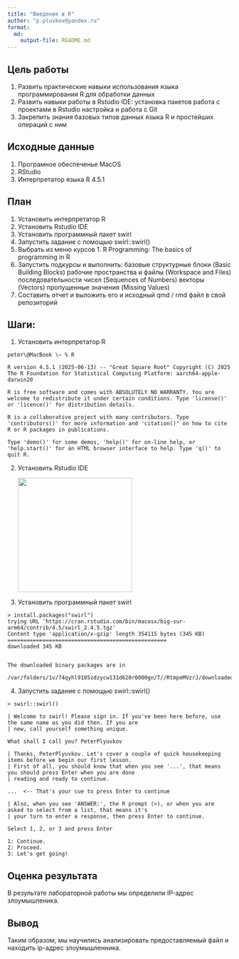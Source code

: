 ```yaml
---
title: "Введение в R"
author: "p.pluvkov@yandex.ru"
format: 
  md:
    output-file: README.md
---
```


## Цель работы

1.  Развить практические навыки использования языка программирования R для обработки данных
2.  Развить навыки работы в Rstudio IDE: установка пакетов работа с проектами в Rstudio настройка и работа с Git
3.  Закрепить знания базовых типов данных языка R и простейших операций с ним

## Исходные данные

1.  Програмное обеспеченье MacOS
2.  RStudio
3.  Интерпретатор языка R 4.5.1

## План

1.  Установить интерпретатор R
2.  Установить Rstudio IDE
3.  Установить программный пакет swirl
4.  Запустить задание с помощью swirl::swirl()
5.  Выбрать из меню курсов 1. R Programming: The basics of programming in R
6.  Запустить подкурсы и выполнить: базовые структурные блоки (Basic Building Blocks) рабочие пространства и файлы (Workspace and Files) последовательности чисел (Sequences of Numbers) векторы (Vectors) пропущенные значения (Missing Values)
7.  Составить отчет и выложить его и исходный qmd / rmd файл в свой репозиторий

## Шаги:

1.  Установить интерпретатор R

```         
peter\@MacBook \~ % R

R version 4.5.1 (2025-06-13) -- "Great Square Root" Copyright (C) 2025 The R Foundation for Statistical Computing Platform: aarch64-apple-darwin20

R is free software and comes with ABSOLUTELY NO WARRANTY. You are welcome to redistribute it under certain conditions. Type 'license()' or 'licence()' for distribution details.

R is a collaborative project with many contributors. Type 'contributors()' for more information and 'citation()' on how to cite R or R packages in publications.

Type 'demo()' for some demos, 'help()' for on-line help, or 'help.start()' for an HTML browser interface to help. Type 'q()' to quit R.
```

2.  Установить Rstudio IDE

    ![](images/clipboard-1774520704.png){width="256"}

3.  Установить программный пакет swirl

```         
> install.packages("swirl")
trying URL 'https://cran.rstudio.com/bin/macosx/big-sur-arm64/contrib/4.5/swirl_2.4.5.tgz'
Content type 'application/x-gzip' length 354115 bytes (345 KB)
==================================================
downloaded 345 KB


The downloaded binary packages are in
    /var/folders/1v/74qyhl9105zdzycw131d620r0000gn/T//RtmpeMVzrJ/downloaded_packages
```

4.  Запустить задание с помощью swirl::swirl()
```
> swirl::swirl()

| Welcome to swirl! Please sign in. If you've been here before, use the same name as you did then. If you are
| new, call yourself something unique.

What shall I call you? PeterPlyuvkov

| Thanks, PeterPlyuvkov. Let's cover a couple of quick housekeeping items before we begin our first lesson.
| First of all, you should know that when you see '...', that means you should press Enter when you are done
| reading and ready to continue.

...  <-- That's your cue to press Enter to continue

| Also, when you see 'ANSWER:', the R prompt (>), or when you are asked to select from a list, that means it's
| your turn to enter a response, then press Enter to continue.

Select 1, 2, or 3 and press Enter 

1: Continue.
2: Proceed.
3: Let's get going!
```

## Оценка результата

В результате лабораторной работы мы определили IP-адрес злоумышленика.

## Вывод

Таким образом, мы научились анализировать предоставляемый файл и находить ip-адрес злоумышленника.
